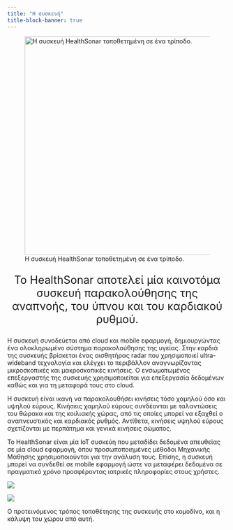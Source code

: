 ```yaml
---
title: "Η συσκευή"
title-block-banner: true
---
```


![Η συσκευή HealthSonar τοποθετημένη σε ένα τρίποδο.](/assets/images/exhibited_device.jpg){style="float: right" width=500 fig-align="left" fig-alt="The HealthSonar device on a tripod."}

<center>
<p style="font-size:25px">
Το HealthSonar αποτελεί μία καινοτόμα συσκευή παρακολούθησης της αναπνοής, του ύπνου και του καρδιακού ρυθμού.
</p>
</center>

Η συσκευή συνοδεύεται από cloud και mobile εφαρμογή, δημιουργώντας ένα ολοκληρωμένο σύστημα παρακολούθησης της υγείας.
Στην καρδιά της συσκευής βρίσκεται ένας αισθητήρας radar που χρησιμοποιεί ultra-wideband τεχνολογία και ελέγχει το περιβάλλον αναγνωρίζοντας μικροσκοπικές και μακροσκοπικές κινήσεις.
Ο ενσωματωμένος επεξεργαστής της συσκευής χρησιμοποιείται για επεξεργασία δεδομένων καθώς και για τη μεταφορά τους στο cloud.

Η συσκευή είναι ικανή να παρακολουθήσει κινήσεις τόσο χαμηλού όσο και υψηλού εύρους.
Κινήσεις χαμηλού εύρους συνδέονται με ταλαντώσεις του θώρακα και της κοιλιακής χώρας, από τις οποίες μπορεί να εξαχθεί ο αναπνευστικός και καρδιακός ρυθμός.
Αντίθετα, κινήσεις υψηλού εύρους σχετίζονται με περπάτημα και γενικά κινήσεις σώματος.

Το HealthSonar είναι μία IoT συσκεύη που μεταδίδει δεδομένα απευθείας σε μία cloud εφαρμογή, όπου προσωποποιημένες μέθοδοι Μηχανικής Μάθησης χρησιμοποιούνται για την ανάλυση τους.
Επίσης, η συσκευή μπορεί να συνδεθεί σε mobile εφαρμογή ώστε να μεταφέρει δεδομένα σε πραγματικό χρόνο προσφέροντας ιατρικές πληροφορίες στους χρήστες.


::: {#fig-placement layout-ncol=2}

![](/assets/images/placement_1.png){#fig-placement-1 fig-alt="Device placement on a nightstand."}

![](/assets/images/placement_2.png){ #fig-placement-2 fig-alt="The area the device can monitor."}

Ο προτεινόμενος τρόπος τοποθέτησης της συσκευής στο κομοδίνο, και η κάλυψη του χώρου από αυτή.

:::
